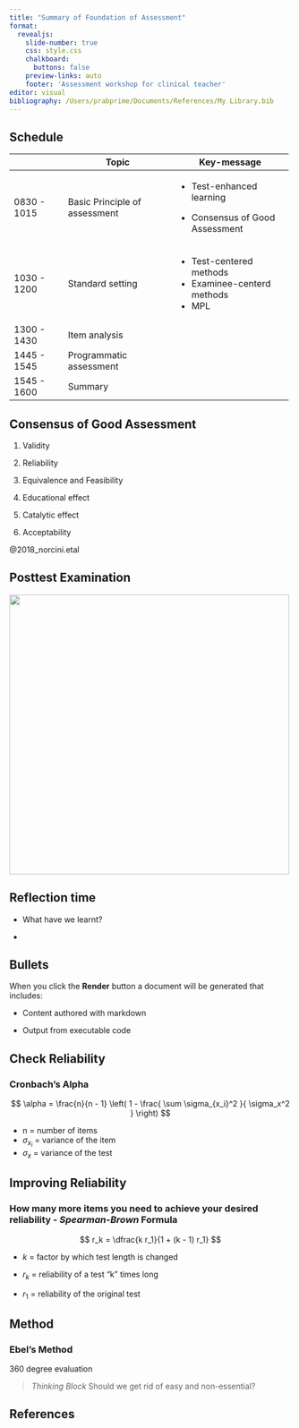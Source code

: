 ```yaml
---
title: "Summary of Foundation of Assessment"
format: 
  revealjs:
    slide-number: true
    css: style.css
    chalkboard: 
      buttons: false
    preview-links: auto
    footer: 'Assessment workshop for clinical teacher'
editor: visual
bibliography: /Users/prabprime/Documents/References/My Library.bib
---
```


## Schedule

::: left-align-table
+---------------+-------------------------------+----------------------------------+
|               | Topic                         | Key-message                      |
+===============+===============================+==================================+
| 0830 - 1015   | Basic Principle of assessment | -   Test-enhanced learning       |
|               |                               |                                  |
|               |                               | -   Consensus of Good Assessment |
+---------------+-------------------------------+----------------------------------+
| 1030 - 1200   | Standard setting              | -   Test-centered methods        |
|               |                               | -   Examinee-centerd methods     |
|               |                               | -   MPL                          |
+---------------+-------------------------------+----------------------------------+
| 1300 - 1430   | Item analysis                 |                                  |
+---------------+-------------------------------+----------------------------------+
| 1445 - 1545   | Programmatic assessment       |                                  |
+---------------+-------------------------------+----------------------------------+
| 1545 - 1600   | Summary                       |                                  |
+---------------+-------------------------------+----------------------------------+
:::

## Consensus of Good Assessment

1.  Validity

2.  Reliability

3.  Equivalence and Feasibility

4.  Educational effect

5.  Catalytic effect

6.  Acceptability

::: footnote
@2018_norcini.etal
:::

## Posttest Examination

![](qr_code-6.png){width="500"}

## Reflection time

-   What have we learnt?

-   

## Bullets

When you click the **Render** button a document will be generated that includes:

::: incremental
-   Content authored with markdown

-   Output from executable code
:::

## Check Reliability

### Cronbach's Alpha {.kanit-bold .math-slide}

$$
\alpha = \frac{n}{n - 1} \left( 1 - \frac{ \sum \sigma_{x_i}^2 }{ \sigma_x^2 } \right)
$$

-   n = number of items
-   $\sigma_{x_i}$ = variance of the item
-   $\sigma_x$ = variance of the test

## Improving Reliability

### How many more items you need to achieve your desired reliability - *Spearman-Brown* Formula {.kanit-bold .math-slide}

$$
r_k = \dfrac{k r_1}{1 + (k - 1) r_1}
$$

-   $k$ = factor by which test length is changed

-   $r_{k}$ = reliability of a test “k” times long

-   $r_1$ = reliability of the original test

## Method

### Ebel's Method {#ebel}

360 degree evaluation

> *Thinking Block* Should we get rid of easy and non-essential?

## References

::: {#refs}
:::
